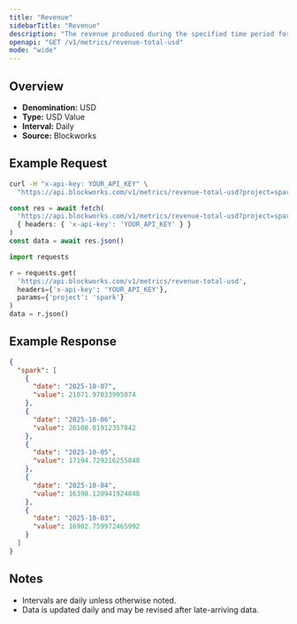 ```yaml
---
title: "Revenue"
sidebarTitle: "Revenue"
description: "The revenue produced during the specified time period for given project."
openapi: "GET /v1/metrics/revenue-total-usd"
mode: "wide"
---
```


## Overview

- **Denomination:** USD
- **Type:** USD Value
- **Interval:** Daily
- **Source:** Blockworks

## Example Request

<CodeGroup>

```bash cURL
curl -H "x-api-key: YOUR_API_KEY" \
  "https://api.blockworks.com/v1/metrics/revenue-total-usd?project=spark"
```

```typescript TypeScript
const res = await fetch(
  'https://api.blockworks.com/v1/metrics/revenue-total-usd?project=spark',
  { headers: { 'x-api-key': 'YOUR_API_KEY' } }
)
const data = await res.json()
```

```python Python
import requests

r = requests.get(
  'https://api.blockworks.com/v1/metrics/revenue-total-usd',
  headers={'x-api-key': 'YOUR_API_KEY'},
  params={'project': 'spark'}
)
data = r.json()
```

</CodeGroup>

## Example Response

```json
{
  "spark": [
    {
      "date": "2025-10-07",
      "value": 21071.97033995074
    },
    {
      "date": "2025-10-06",
      "value": 20108.01912357842
    },
    {
      "date": "2025-10-05",
      "value": 17194.729216255848
    },
    {
      "date": "2025-10-04",
      "value": 16398.120941924848
    },
    {
      "date": "2025-10-03",
      "value": 16902.759972465992
    }
  ]
}
```

## Notes
- Intervals are daily unless otherwise noted.
- Data is updated daily and may be revised after late-arriving data.